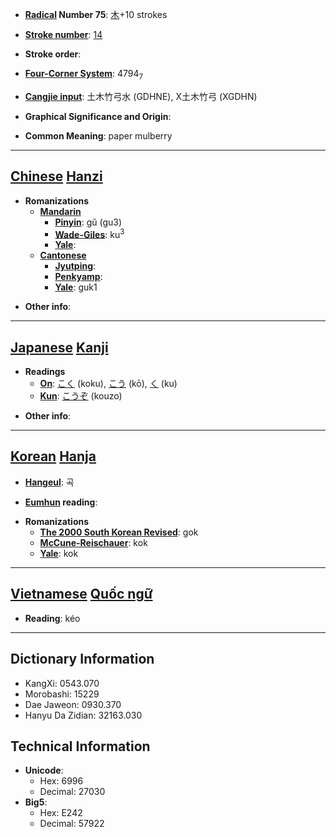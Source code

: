 * '''[[Wiktionary:Chinese radical index| Radical]] Number 75''': [[Wiktionary:Chinese radical index 木|木]]+10 strokes

* '''[[Wiktionary:Chinese total strokes index|Stroke number]]''': [[Wiktionary:Chinese total strokes index 14|14]]

* '''Stroke order''': 

* '''[[Wiktionary:Chinese four corner index|Four-Corner System]]''': 4794<sub>7</sub>

* '''[[Wiktionary:Chinese Cangjie index|Cangjie input]]''': 土木竹弓水 (GDHNE), X土木竹弓 (XGDHN)

* '''Graphical Significance and Origin''': 

* '''Common Meaning''': paper mulberry

----

== [[Chinese]] [[Hanzi]] ==

* '''Romanizations'''
** '''[[Mandarin]]'''
*** '''[[Pinyin]]''': gǔ (gu3)
*** '''[[Wade-Giles]]''': ku<sup>3</sup>
*** '''[[Yale]]''': 
** '''[[Cantonese]]'''
*** '''[[Jyutping]]''':
*** '''[[Penkyamp]]''': 
*** '''[[Yale]]''': guk1

* '''Other info''': 

----

== [[Japanese]] [[Kanji]] ==

* '''Readings'''
** '''[[On]]''': [[こく]] (koku), [[こう]] (kō), [[く]] (ku)
** '''[[Kun]]''': [[こうぞ]] (kouzo)

* '''Other info''':  

----

== [[Korean]] [[Hanja]] ==

* '''[[Hangeul]]''': 곡

* '''[[Eumhun]] reading''': 

* '''Romanizations'''
** '''[[The 2000 South Korean Revised Romanization|The 2000 South Korean Revised]]''': gok
** '''[[McCune-Reischauer]]''': kok
** '''[[Yale]]''': kok


----

== [[Vietnamese]] [[Quốc ngữ]] ==

* '''Reading''': kéo

----

== Dictionary Information ==

* KangXi: 0543.070
* Morobashi: 15229
* Dae Jaweon: 0930.370
* Hanyu Da Zidian: 32163.030

== Technical Information ==

* '''Unicode''':
** Hex: 6996
** Decimal: 27030
* '''Big5''':
** Hex: E242
** Decimal: 57922